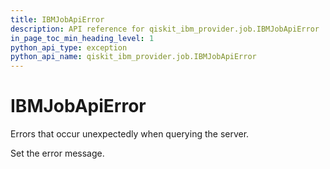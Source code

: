 ```yaml
---
title: IBMJobApiError
description: API reference for qiskit_ibm_provider.job.IBMJobApiError
in_page_toc_min_heading_level: 1
python_api_type: exception
python_api_name: qiskit_ibm_provider.job.IBMJobApiError
---
```


# IBMJobApiError

<Class id="qiskit_ibm_provider.job.IBMJobApiError" name="IBMJobApiError" isDedicatedPage={true} github="https://github.com/Qiskit/qiskit-ibm-provider/tree/stable/0.11/qiskit_ibm_provider/job/exceptions.py#L26-L29" signature="IBMJobApiError(*message)">
  Errors that occur unexpectedly when querying the server.

  Set the error message.
</Class>

